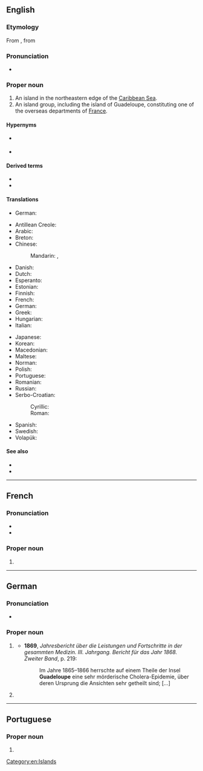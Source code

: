 ==English==
{{wikipedia}}

===Etymology===
From {{etyl|fr|en}} {{m|fr|Guadeloupe}}, from {{etyl|es|en}} {{m|es|Santa María de Guadalupe}} {{gloss|The Virgin Mary named after the Spanish town of {{w|Guadalupe, Cáceres|Guadalupe}} in Extremadura.}}

===Pronunciation===
* {{a|UK}} {{IPA|/ɡwɑː.də.ˈluːp/|lang=en}}

===Proper noun===
{{en-proper noun}}

# An island in the northeastern edge of the [[Caribbean Sea]].
# An island group, including the island of Guadeloupe, constituting one of the overseas departments of [[France]].

====Hypernyms====
* {{sense|island}} {{l|en|island}}
* {{sense|overseas department}} {{l|en|department}}

====Derived terms====
* {{l|en|Guadeloupean}}
* {{l|en|Guadeloupian}}

====Translations====
{{trans-top|island}}
* German: {{t+|de|Guadeloupe}}
{{trans-mid}}
{{trans-bottom}}

{{trans-top|overseas department of France}}
* Antillean Creole: {{t|gcf|Gwadloup}}
* Arabic: {{t|ar|جْوَادِلُوب|m|tr=gwadilub}}
* Breton: {{t|br|Gwadeloup}}
* Chinese:
*: Mandarin: {{t+|cmn|瓜德羅普島|sc=Hani}}, {{t+|cmn|瓜德罗普岛|tr=Guādéluópǔ dǎo|sc=Hani}}
* Danish: {{t|da|Guadeloupe}}
* Dutch: {{t+|nl|Guadeloupe}}
* Esperanto: {{t|eo|Gvadelupo}}
* Estonian: {{t+|et|Guadeloupe}}
* Finnish: {{t+|fi|Guadeloupe}}
* French: {{t+|fr|Guadeloupe|f}}
* German: {{t+|de|Guadeloupe|n}}
* Greek: {{t+|el|Γουαδελούπη|f}}
* Hungarian: {{t+|hu|Guadeloupe}}
* Italian: {{t|it|Guadalupa|f}}
{{trans-mid}}
* Japanese: {{t|ja|グアドループ島|tr=Guadorūpu-tō|sc=Jpan}}
* Korean: {{t|ko|과들루프 섬|tr=Gwadeullupeu seom|sc=Kore}}
* Macedonian: {{t|mk|Гвадалупе|n|tr=Gvadalúpe}}
* Maltese: {{t|mt|Gwadalupe}}
* Norman: {{t|nrf|Guadeloupe|f}}
* Polish: {{t+|pl|Gwadelupa|f}}
* Portuguese: {{t+|pt|Guadalupe}}
* Romanian: {{t|ro|Guadelupa|f}}
* Russian: {{t+|ru|Гваделу́па|f}}
* Serbo-Croatian:
*: Cyrillic: {{t|sh|Гвадалупа|f}}
*: Roman: {{t|sh|Gvadalupa|f}}
* Spanish: {{t+|es|Guadalupe|f}}
* Swedish: {{t|sv|Guadeloupe}}
* Volapük: {{t+|vo|Gvadelupeän}}
{{trans-bottom}}

====See also====
* {{pedia}}
* {{commonslite|Atlas of Guadeloupe}}

[[Category:en:Islands]]

----

==French==

===Pronunciation===
* {{fr-IPA|Gwadeloupe}}
* {{audio|Fr-Guadeloupe.ogg|Audio|lang=fr}}

===Proper noun===
{{fr-proper noun|f}}

# {{l|en|Guadeloupe}}

----

==German==
===Pronunciation===
* {{audio|De-Guadeloupe.ogg|Audio|lang=de}}

===Proper noun===
{{head|de|noun|g=n}}
# {{l|en|Guadeloupe}} {{qual|island}}
#: {{hyponyms|de|Insel|Doppelinsel}}
#* '''1869''', ''Jahresbericht über die Leistungen und Fortschritte in der gesammten Medizin. III. Jahrgang. Bericht für das Jahr 1868. Zweiter Band'', p. 219:
#*: Im Jahre 1865–1866 herrschte auf einem Theile der Insel '''Guadeloupe''' eine sehr mörderische Cholera-Epidemie, über deren Ursprung die Ansichten sehr getheilt sind; [...]
# {{l|en|Guadeloupe}} {{qual|overseas department}}

----

==Portuguese==

===Proper noun===
{{pt-proper noun|f}}

# {{obsolete spelling of|Guadalupe|lang=pt}}